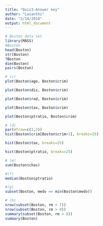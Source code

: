 ```yaml
---
title: "Quiz3-Answer key"
author: "Lasanthi"
date: "2/14/2018"
output: html_document
---
```


```r
# Boston data set
library(MASS)
#Boston
head(Boston)
str(Boston)
?Boston
dim(Boston)
pairs(Boston)

```


```r
# (c)
plot(Boston$age, Boston$crim)

plot(Boston$dis, Boston$crim)

plot(Boston$rad, Boston$crim)

plot(Boston$tax, Boston$crim)

plot(Boston$ptratio, Boston$crim)

```

<!--
 Older homes, more crime
 Closer to work-area, more crime
 Higher index of accessibility to radial highways, more crime
 Higher tax rate, more crime
 Higher pupil:teacher ratio, more crime
-->

```r
# (d)
par(mfrow=c(1,3))
hist(Boston$crim[Boston$crim>1], breaks=25)

hist(Boston$tax, breaks=25)

hist(Boston$ptratio, breaks=25)


```
<!--
# most cities have low crime rates, but there is a long tail: 18 suburbs appear
# to have a crime rate > 20, reaching to above 80
# there is a large divide between suburbs with low tax rates and a peak at 660-680
# a skew towards high ratios, but no particularly high ratios

-->


```r
# (e)
sum(Boston$chas)
```

```r
#(f)
median(Boston$ptratio)
```

```r
#(g)
subset(Boston, medv == min(Boston$medv))
```

```r
# (h)
nrow(subset(Boston, rm > 7))
nrow(subset(Boston, rm > 8))
summary(subset(Boston, rm > 8))
summary(Boston)
```

